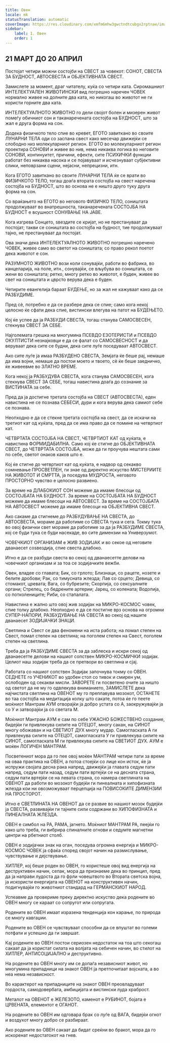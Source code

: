 ```yaml
---
title: Овен
locale: mk
statusTranslation: automatic
coverImage: https://res.cloudinary.com/xmfm6mhw3gwctndtcubgx2rptnae/image/upload/v1741354450/small_cover_tratado_esoterico_de_astrologia_hermetica_6210a35442.webp
sidebar:
    label: 1. Овен
    order: 1
---
```

## 21 МАРТ ДО 20 АПРИЛ

Постојат четири можни состојби на СВЕСТ за човекот: СОНОТ, СВЕСТА ЗА БУДНОСТ, АВТОСВЕСТА и ОБЈЕКТИВНАТА СВЕСТ.

Замислете за момент, драг читателу, куќа со четири ката. Сиромашниот ИНТЕЛЕКТУАЛЕН ЖИВОТИНСКИ вид погрешно наречен ЧОВЕК нормално живее на долните два ката, но никогаш во животот не ги користи горните два ката.

ИНТЕЛЕКТУАЛНОТО ЖИВОТНО го дели својот болен и мизерен живот помеѓу обичниот сон и таканаречената состојба на БУДНОСТ, што за жал е друга форма на сон.

Додека физичкото тело спие во кревет, ЕГОТО завиткано во своите ЛУНАРНИ ТЕЛА оди со заспана свест како месечар движејќи се слободно низ молекуларниот регион. ЕГОТО во молекуларниот регион проектира СОНОВИ и живее во нив, нема никаква логика во неговите СОНОВИ, континуитет, причини, ефекти, сите ПСИХИЧКИ функции работат без никаква насока и се појавуваат и исчезнуваат субјективни слики, неповрзани сцени, нејасни, непрецизни, итн.

Кога ЕГОТО завиткано во своите ЛУНАРНИ ТЕЛА ќе се врати во ФИЗИЧКОТО ТЕЛО, тогаш доаѓа втората состојба на свест наречена состојба на БУДНОСТ, што во основа не е ништо друго туку друга форма на сон.

Со враќањето на ЕГОТО во неговото ФИЗИЧКО ТЕЛО, соништата продолжуваат во внатрешноста, таканаречената СОСТОЈБА НА БУДНОСТ е всушност СОНУВАЊЕ НА ЈАВЕ.

Кога изгрева Сонцето, ѕвездите се кријат, но не престануваат да постојат; такви се соништата во состојба на будност, тие продолжуваат тајно, не престануваат да постојат.

Ова значи дека ИНТЕЛЕКТУАЛНОТО ЖИВОТНО погрешно наречено ЧОВЕК, живее само во светот на соништата; со право рекол поетот дека животот е сон.

РАЗУМНОТО ЖИВОТНО вози коли сонувајќи, работи во фабрика, во канцеларија, на поле, итн., сонувајќи, се вљубува во соништата, се жени во соништата; ретко, многу ретко во животот, е буден, живее во свет на соништата и цврсто верува дека е буден.

Четирите евангелија бараат БУДЕЊЕ, но за жал не кажуваат како да се РАЗБУДИМЕ.

Пред сè, потребно е да се разбере дека се спие; само кога некој целосно ќе сфати дека спие, вистински влегува на патот на БУДЕЊЕТО.

Кој ќе успее да ја РАЗБУДИ СВЕСТА, тогаш станува САМОСВЕСЕН, стекнува СВЕСТ ЗА СЕБЕ.

Најголемата грешка на многумина ПСЕВДО ЕЗОТЕРИСТИ и ПСЕВДО ОКУЛТИСТИ незнајковци е да се фалат со САМОСВЕСНОСТ и да веруваат дека сите се будни, дека сите луѓе поседуваат АВТОСВЕСТ.

Ако сите луѓе ја имаа РАЗБУДЕНО СВЕСТА, Земјата ќе беше рај, немаше да има војни, немаше да постои моето и твоето, сè ќе беше заедничко, ќе живеевме во ЗЛАТНО ВРЕМЕ.

Кога некој ја РАЗБУДУВА СВЕСТА, кога станува САМОСВЕСЕН, кога стекнува СВЕСТ ЗА СЕБЕ, тогаш навистина доаѓа до сознание за ВИСТИНАТА за себе.

Пред да ја достигне третата состојба на СВЕСТ (АВТОСВЕСТА), еден навистина не се познава СЕБЕСИ, дури и кога верува дека самиот себе се познава.

Неопходно е да се стекне третата состојба на свест, да се искачи на третиот кат од куќата, пред да се има право да се помине на четвртиот кат.

ЧЕТВРТАТА СОСТОЈБА НА СВЕСТ, ЧЕТВРТИОТ КАТ од куќата, е навистина ФОРМИДАБИЛНА. Само кој ќе стигне до ОБЈЕКТИВНАТА СВЕСТ, до ЧЕТВРТАТА СОСТОЈБА, може да ги проучува нештата сами по себе, светот онаков каков што е.

Кој ќе стигне до четвртиот кат од куќата, е надвор од секакво сомневање ПРОСВЕТЛЕН, ги знае од директно искуство МИСТЕРИИТЕ НА ЖИВОТОТ И СМРТТА, ја поседува МУДРОСТА, неговото ПРОСТОРНО чувство е целосно развиено.

За време на ДЛАБОКИОТ СОН можеме да имаме блесоци од СОСТОЈБАТА НА БУДНОСТ. За време на СОСТОЈБАТА НА БУДНОСТ можеме да имаме блесоци на АВТОСВЕСТ. За време на СОСТОЈБАТА НА АВТОСВЕСТ можеме да имаме блесоци на ОБЈЕКТИВНА СВЕСТ.

Ако сакаме да стигнеме до РАЗБУДУВАЊЕ НА СВЕСТА, до АВТОСВЕСТА, мораме да работиме со СВЕСТА тука и сега. Токму тука во овој физички свет мораме да работиме за да ја РАЗБУДИМЕ СВЕСТА, кој се буди тука се буди насекаде, во сите димензии на Универзумот.

ЧОВЕЧКИОТ ОРГАНИЗАМ е ЖИВ ЗОДИЈАК и во секое од неговите дванаесет соѕвездија, спие свеста длабоко.

Итно е да се разбуди свеста во секој од дванаесетте делови на човечкиот организам и за тоа се зодијачките вежби.

Овен, владее со главата; Бик, со грлото; Близнаци, со рацете, нозете и белите дробови; Рак, со тимусната жлезда; Лав со срцето; Девица, со стомакот, цревата; Вага, со бубрезите; Скорпија, со сексуалните органи; Стрелец, со бедрените артерии; Јарец, со колената; Водолија, со потколениците; Риби, со стапалата.

Навистина е жално што овој жив зодијак на МИКРО-КОСМОС човек, спие толку длабоко. Неопходно е да се постигне врз основа на огромни СУПЕР-НАПОРИ, РАЗБУДУВАЊЕ НА СВЕСТА во секој од нашите дванаесет ЗОДИЈАЧКИ ЗНАЦИ.

Светлина и Свест се два феномени на иста работа; на помал степен на Свест, помал степен на светлина; на поголем степен на Свест, поголем степен на светлина.

Треба да ја РАЗБУДИМЕ СВЕСТА за да заблеска и искри секој од дванаесетте делови на нашиот сопствен МИКРО-КОСМИЧКИ зодијак. Целиот наш зодијак треба да се претвори во светлина и сјај.

Работата со нашиот сопствен Зодијак започнува токму со ОВЕН. СЕДНЕТЕ го УЧЕНИКОТ во удобен стол со тивок и смирен ум, ослободен од секакви мисли. ЗАВОРЕТЕ ги посветено очите за ништо од светот да не му го одвлекува вниманието, ЗАМИСЛЕТЕ дека најчистата светлина на ОВЕНОТ му го преплавува мозокот, ОСТАНЕТЕ во таа состојба на медитација колку што сакате, потоа ќе го пеете моќниот Мантрам AУМ отворајќи ја добро устата со А, заокружувајќи ја со У и затворајќи ја со светата М.

Моќниот Мантрам AУМ е сам по себе УЖАСНО БОЖЕСТВЕНО создание, бидејќи ги привлекува силите на ОТЕЦОТ, многу сакан, на СИНОТ многу обожаван и на СВЕТИОТ ДУХ многу мудар. Самогласката А ги привлекува силите на ОТЕЦОТ, самогласката У ги привлекува силите на СИНОТ, самогласката М ги привлекува силите на СВЕТИОТ ДУХ. AУМ е моќен ЛОГИЧЕН МАНТРАМ.

Посветениот мора да го пее овој моќен МАНТРАМ четири пати за време на оваа практика на ОВЕН, а потоа стоејќи со лице кон исток, ќе ја испружи својата десна рака напред, движејќи ја главата седум пати напред, седум пати назад, седум пати вртејќи се на десната страна, седум пати вртејќи се на левата страна, со намера светлината на ОВЕНОТ да работи во мозокот будејќи ги пинеалната и хипофизната жлезда кои ни овозможуваат перцепција на ПОВИСОКИТЕ ДИМЕНЗИИ НА ПРОСТОРОТ.

Итно е СВЕТЛИНАТА НА ОВЕНОТ да се развие во нашиот мозок будејќи ја СВЕСТА, развивајќи ги тајните сили содржани во ХИПОФИЗНАТА и ПИНЕАЛНАТА ЖЛЕЗДА.

ОВЕН е симбол на РА, РАМА, јагнето. Моќниот МАНТРАМ РА, пеејќи го како што треба, ги вибрира спиналните огнови и седумте магнетни центри на рбетниот столб.

ОВЕН е зодијачки знак на оган, поседува огромна енергија и МИКРО-КОСМОС ЧОВЕК ја сфаќа според својот начин на размислување, чувствување и дејствување.

ХИТЛЕР, кој беше роден во ОВЕН, го користеше овој вид енергија на деструктивен начин, сепак, мора да признаеме дека во принцип, пред да ја направи лудоста да го фрли човештвото во Втората светска војна, ја искористи енергијата на ОВЕНОТ на конструктивен начин, подигнувајќи го животниот стандард на ГЕРМАНСКИОТ НАРОД.

Успеавме да провериме преку директно искуство дека родените во ОВЕН многу се караат со сопругот или сопругата.

Родените во ОВЕН имаат изразена тенденција кон карање, по природа се многу кавгаџии.

Родените во ОВЕН се чувствуваат способни да се впуштат во големи потфати и успешно да ги завршат.

Кај родените во ОВЕН постои сериозен недостаток на тоа што секогаш сакаат да ја користат силата на волјата на себичен начин, во стилот на ХИТЛЕР, АНТИСОЦИЈАЛНО и деструктивно.

На родените во ОВЕН многу им се допаѓа независниот живот, но многумина припадници на знакот ОВЕН ја претпочитаат војската, а во неа нема независност.

Во карактерот на припадниците на знакот ОВЕН преовладуваат гордоста, самодовербата, амбицијата и вистински луда храброст.

Металот на ОВЕНОТ е ЖЕЛЕЗОТО, каменот е РУБИНОТ, бојата е ЦРВЕНАТА, елементот е ОГАНОТ.

На родените во ОВЕН им одговара брак со луѓе од ВАГА, бидејќи огнот и воздухот многу добро се разбираат.

Ако родените во ОВЕН сакаат да бидат среќни во бракот, мора да го искоренат недостатокот на гнев.

